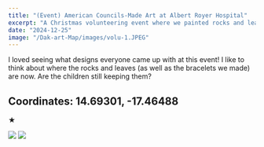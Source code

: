 ```yaml
---
title: "(Event) American Councils-Made Art at Albert Royer Hospital"
excerpt: "A Christmas volunteering event where we painted rocks and leaves with children at the hospital."
date: "2024-12-25"
image: "/Dak-art-Map/images/volu-1.JPEG"
---
```


I loved seeing what designs everyone came up with at this event! I like to think about where the rocks and leaves (as well as the bracelets we made) are now. Are the children still keeping them?

## **Coordinates:** 14.69301, -17.46488

★

<div className="gallery grid grid-cols-3 gap-4">
  <img src="/Dak-art-Map/images/volu-1.JPEG" />
  <img src="/Dak-art-Map/images/volu-2.JPEG" />
</div>
